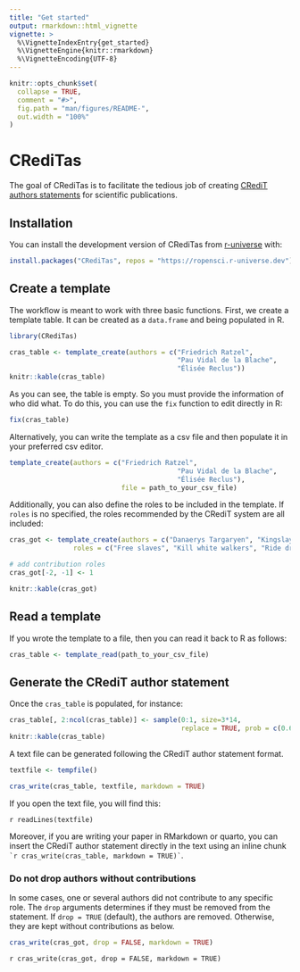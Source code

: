 ```yaml
---
title: "Get started"
output: rmarkdown::html_vignette
vignette: >
  %\VignetteIndexEntry{get_started}
  %\VignetteEngine{knitr::rmarkdown}
  %\VignetteEncoding{UTF-8}
---
```

```r
knitr::opts_chunk$set(
  collapse = TRUE,
  comment = "#>",
  fig.path = "man/figures/README-",
  out.width = "100%"
)
```

# CRediTas

The goal of CRediTas is to facilitate the tedious job of creating [CRediT authors statements](https://credit.niso.org/) for scientific publications.

## Installation

You can install the development version of CRediTas from [r-universe](https://r-universe.dev) with:

``` r
install.packages("CRediTas", repos = "https://ropensci.r-universe.dev")
```

## Create a template

The workflow is meant to work with three basic functions. First, we create a template table. It can be created as a `data.frame` and being populated in R. 

```r
library(CRediTas)

cras_table <- template_create(authors = c("Friedrich Ratzel", 
                                          "Pau Vidal de la Blache", 
                                          "Élisée Reclus"))
knitr::kable(cras_table)

```

As you can see, the table is empty. So you must provide the information of who did what. To do this, you can use the `fix` function to edit directly in R:

```r

fix(cras_table)

```

Alternatively, you can write the template as a csv file and then populate it in your preferred csv editor.

```r

template_create(authors = c("Friedrich Ratzel", 
                                          "Pau Vidal de la Blache", 
                                          "Élisée Reclus"),
                            file = path_to_your_csv_file)

```

Additionally, you can also define the roles to be included in the template. If `roles` is no specified, the roles recommended by the CRediT system are all included:

```r

cras_got <- template_create(authors = c("Danaerys Targaryen", "Kingslayer", "John Snow"),
                roles = c("Free slaves", "Kill white walkers", "Ride dragons"))

# add contribution roles
cras_got[-2, -1] <- 1

knitr::kable(cras_got)

```

## Read a template

If you wrote the template to a file, then you can read it back to R as follows:

```r

cras_table <- template_read(path_to_your_csv_file)

```

## Generate the CRediT author statement

Once the `cras_table` is populated, for instance:

```r

cras_table[, 2:ncol(cras_table)] <- sample(0:1, size=3*14, 
                                           replace = TRUE, prob = c(0.6, 0.4))
knitr::kable(cras_table)

```

A text file can be generated following the CRediT author statement format.

```r

textfile <- tempfile()

cras_write(cras_table, textfile, markdown = TRUE)

```

If you open the text file, you will find this:

`r readLines(textfile)`

Moreover, if you are writing your paper in RMarkdown or quarto, you can insert the CRediT author statement directly in the text using an inline chunk `` `r
cras_write(cras_table, markdown = TRUE)` ``. 

### Do not drop authors without contributions

In some cases, one or several authors did not contribute to any specific role. The `drop` arguments determines if they must be removed from the statement. If `drop = TRUE` (default), the authors are removed. Otherwise, they are kept without contributions as below.

```r

cras_write(cras_got, drop = FALSE, markdown = TRUE)

```
`r cras_write(cras_got, drop = FALSE, markdown = TRUE)`


